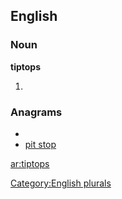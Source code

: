 
==English==

===Noun===
'''tiptops'''

# {{plural of|[[tiptop]]}}

===Anagrams===
* {{alphagram|ioppstt}}
* [[pit stop#English|pit stop]]

[[Category:English plurals]]

[[ar:tiptops]]